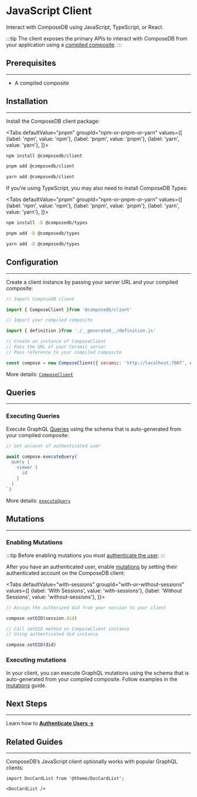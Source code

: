 
# JavaScript Client
Interact with ComposeDB using JavaScript, TypeScript, or React. 

:::tip
The client exposes the primary APIs to interact with ComposeDB from your application using a [compiled composite](../../guides/data-modeling/composites.mdx#compiling-composites).
:::

## Prerequisites
---
- A compiled composite

## Installation
---
Install the ComposeDB client package:

<Tabs
  defaultValue="pnpm"
  groupId="npm-or-pnpm-or-yarn"
  values={[
    {label: 'npm', value: 'npm'},
    {label: 'pnpm', value: 'pnpm'},
    {label: 'yarn', value: 'yarn'},
  ]}>
  <TabItem value="npm">

```bash
npm install @composedb/client
```

  </TabItem>
  <TabItem value="pnpm">

```bash
pnpm add @composedb/client
```

  </TabItem>
  <TabItem value="yarn">

```bash
yarn add @composedb/client
```

  </TabItem>
</Tabs>

If you’re using TypeScript, you may also need to install ComposeDB Types:

<Tabs
  defaultValue="pnpm"
  groupId="npm-or-pnpm-or-yarn"
  values={[
    {label: 'npm', value: 'npm'},
    {label: 'pnpm', value: 'pnpm'},
    {label: 'yarn', value: 'yarn'},
  ]}>
  <TabItem value="npm">

```bash
npm install -D @composedb/types
```

  </TabItem>
  <TabItem value="pnpm">

```bash
pnpm add -D @composedb/types
```

  </TabItem>
  <TabItem value="yarn">

```bash
yarn add -D @composedb/types
```

  </TabItem>
</Tabs>


## Configuration
---
Create a client instance by passing your server URL and your compiled composite:

```jsx
// Import ComposeDB client

import { ComposeClient }from '@composedb/client'

// Import your compiled composite

import { definition }from './__generated__/definition.js'

// Create an instance of ComposeClient
// Pass the URL of your Ceramic server
// Pass reference to your compiled composite

const compose = new ComposeClient({ ceramic: 'http://localhost:7007', definition })

```

More details: [`ComposeClient`](../../api/classes/client.ComposeClient.md)

## Queries
---
### Executing Queries

Execute GraphQL [Queries](../../guides/data-interactions/queries.mdx) using the schema that is auto-generated from your compiled composite:

```jsx
// Get account of authenticated user

await compose.executeQuery(`
  query {
    viewer {
      id
    }
  }
`)

```

More details: [`executeQuery`](../../api/classes/client.ComposeClient.md#executequery)

## Mutations
---
### Enabling Mutations

:::tip
Before enabling mutations you must [authenticate the user](./../composedb-client/authenticate-users.mdx).
:::

After you have an authenticated user, enable [mutations](../../guides/data-interactions/mutations.mdx) by setting their authenticated account on the ComposeDB client:


<Tabs
  defaultValue="with-sessions"
  groupId="with-or-without-sessions"
  values={[
    {label: 'With Sessions', value: 'with-sessions'},
    {label: 'Without Sessions', value: 'without-sessions'},
  ]}>
  <TabItem value="with-sessions">

```jsx
// Assign the authorized did from your session to your client

compose.setDID(session.did)
```

  </TabItem>
  <TabItem value="without-sessions">

```jsx
// Call setDID method on ComposeClient instance
// Using authenticated did instance

compose.setDID(did)
```

  </TabItem>
</Tabs>

### Executing mutations
In your client, you can execute GraphQL mutations using the schema that is auto-generated from your compiled composite. Follow examples in the [mutations](../../guides/data-interactions/mutations.mdx) guide.

## Next Steps
---
Learn how to [**Authenticate Users →**](./../composedb-client/authenticate-users.mdx)

## Related Guides
---
ComposeDB’s JavaScript client optionally works with popular GraphQL clients:

```mdx-code-block
import DocCardList from '@theme/DocCardList';

<DocCardList />
```